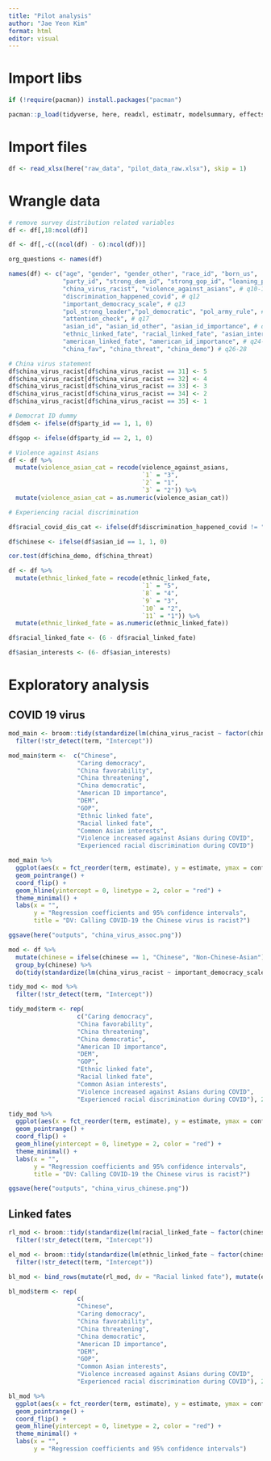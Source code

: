 ```yaml
---
title: "Pilot analysis"
author: "Jae Yeon Kim"
format: html
editor: visual
---
```


# Import libs

```r

if (!require(pacman)) install.packages("pacman")

pacman::p_load(tidyverse, here, readxl, estimatr, modelsummary, effectsize, broom)
```

# Import files

```r
df <- read_xlsx(here("raw_data", "pilot_data_raw.xlsx"), skip = 1)
```

# Wrangle data

```r
# remove survey distribution related variables
df <- df[,18:ncol(df)]

df <- df[,-c((ncol(df) - 6):ncol(df))]
```

```r
org_questions <- names(df)
```

```r
names(df) <- c("age", "gender", "gender_other", "race_id", "born_us",
               "party_id", "strong_dem_id", "strong_gop_id", "leaning_party_id", # q1-9
               "china_virus_racist", "violence_against_asians", # q10-11
               "discrimination_happened_covid", # q12 
               "important_democracy_scale", # q13  
               "pol_strong_leader","pol_democratic", "pol_army_rule", # q14-16 
               "attention_check", # q17 
               "asian_id", "asian_id_other", "asian_id_importance", # q18-20
               "ethnic_linked_fate", "racial_linked_fate", "asian_interests", # q21-23 
               "american_linked_fate", "american_id_importance", # q24-25
               "china_fav", "china_threat", "china_demo") # q26-28
```

```r
# China virus statement 
df$china_virus_racist[df$china_virus_racist == 31] <- 5
df$china_virus_racist[df$china_virus_racist == 32] <- 4
df$china_virus_racist[df$china_virus_racist == 33] <- 3
df$china_virus_racist[df$china_virus_racist == 34] <- 2
df$china_virus_racist[df$china_virus_racist == 35] <- 1
```

```r
# Democrat ID dummy 
df$dem <- ifelse(df$party_id == 1, 1, 0)

df$gop <- ifelse(df$party_id == 2, 1, 0)
```

```r
# Violence against Asians 
df <- df %>%
  mutate(violence_asian_cat = recode(violence_against_asians,
                                     `1` = "3", 
                                     `2` = "1", 
                                     `3` = "2")) %>%
  mutate(violence_asian_cat = as.numeric(violence_asian_cat)) 

# Experiencing racial discrimination

df$racial_covid_dis_cat <- ifelse(df$discrimination_happened_covid != "11", 1, 0)
```

```r
df$chinese <- ifelse(df$asian_id == 1, 1, 0)

cor.test(df$china_demo, df$china_threat)
```

```r
df <- df %>%
  mutate(ethnic_linked_fate = recode(ethnic_linked_fate,
                                     `1` = "5",
                                     `8` = "4",
                                     `9` = "3",
                                     `10` = "2",
                                     `11` = "1")) %>%
  mutate(ethnic_linked_fate = as.numeric(ethnic_linked_fate))

df$racial_linked_fate <- (6 - df$racial_linked_fate)

df$asian_interests <- (6- df$asian_interests)
```

# Exploratory analysis

## COVID 19 virus 

```r
mod_main <- broom::tidy(standardize(lm(china_virus_racist ~ factor(chinese) + important_democracy_scale + china_fav + china_threat + china_demo + american_id_importance + factor(dem) + factor(gop) + ethnic_linked_fate + racial_linked_fate + asian_interests + violence_asian_cat + factor(racial_covid_dis_cat), data = df)), conf.int = T) %>%
  filter(!str_detect(term, "Intercept"))

mod_main$term <-  c("Chinese",
                   "Caring democracy", 
                   "China favorability", 
                   "China threatening",
                   "China democratic",
                   "American ID importance",
                   "DEM",
                   "GOP",
                   "Ethnic linked fate",
                   "Racial linked fate",
                   "Common Asian interests",
                   "Violence increased against Asians during COVID",
                   "Experienced racial discrimination during COVID")

mod_main %>%
  ggplot(aes(x = fct_reorder(term, estimate), y = estimate, ymax = conf.high, ymin = conf.low)) +
  geom_pointrange() +
  coord_flip() +
  geom_hline(yintercept = 0, linetype = 2, color = "red") +
  theme_minimal() +
  labs(x = "", 
       y = "Regression coefficients and 95% confidence intervals",
       title = "DV: Calling COVID-19 the Chinese virus is racist?") 

ggsave(here("outputs", "china_virus_assoc.png"))
```

```r
mod <- df %>%
  mutate(chinese = ifelse(chinese == 1, "Chinese", "Non-Chinese-Asian")) %>%
  group_by(chinese) %>%
  do(tidy(standardize(lm(china_virus_racist ~ important_democracy_scale + china_fav + china_threat + china_demo + american_id_importance + factor(dem) + factor(gop) + ethnic_linked_fate + racial_linked_fate + asian_interests + violence_asian_cat + factor(racial_covid_dis_cat), data = .)), conf.int = T))

tidy_mod <- mod %>%
  filter(!str_detect(term, "Intercept"))

tidy_mod$term <- rep(
                   c("Caring democracy", 
                   "China favorability", 
                   "China threatening",
                   "China democratic",
                   "American ID importance",
                   "DEM",
                   "GOP",
                   "Ethnic linked fate",
                   "Racial linked fate",
                   "Common Asian interests",
                   "Violence increased against Asians during COVID",
                   "Experienced racial discrimination during COVID"), 2)
```

```r
tidy_mod %>%
  ggplot(aes(x = fct_reorder(term, estimate), y = estimate, ymax = conf.high, ymin = conf.low, col = chinese)) +
  geom_pointrange() +
  coord_flip() +
  geom_hline(yintercept = 0, linetype = 2, color = "red") +
  theme_minimal() +
  labs(x = "", 
       y = "Regression coefficients and 95% confidence intervals",
       title = "DV: Calling COVID-19 the Chinese virus is racist?") 

ggsave(here("outputs", "china_virus_chinese.png"))
```

## Linked fates 

```r
rl_mod <- broom::tidy(standardize(lm(racial_linked_fate ~ factor(chinese) + important_democracy_scale + china_fav + china_threat + china_demo + american_id_importance + factor(dem) + factor(gop) + asian_interests + violence_asian_cat + factor(racial_covid_dis_cat), data = df)), conf.int = T) %>%
  filter(!str_detect(term, "Intercept"))

el_mod <- broom::tidy(standardize(lm(ethnic_linked_fate ~ factor(chinese) + important_democracy_scale + china_fav + china_threat + china_demo + american_id_importance + factor(dem) + factor(gop) + asian_interests + violence_asian_cat + factor(racial_covid_dis_cat), data = df)), conf.int = T) %>%
  filter(!str_detect(term, "Intercept"))

bl_mod <- bind_rows(mutate(rl_mod, dv = "Racial linked fate"), mutate(el_mod, dv = "Ethnic linked fate")) 

bl_mod$term <- rep(
                   c(
                   "Chinese",
                   "Caring democracy", 
                   "China favorability", 
                   "China threatening",
                   "China democratic",
                   "American ID importance",
                   "DEM",
                   "GOP",
                   "Common Asian interests",
                   "Violence increased against Asians during COVID",
                   "Experienced racial discrimination during COVID"), 2)

```

```r
bl_mod %>%
  ggplot(aes(x = fct_reorder(term, estimate), y = estimate, ymax = conf.high, ymin = conf.low, col = dv)) +
  geom_pointrange() +
  coord_flip() +
  geom_hline(yintercept = 0, linetype = 2, color = "red") +
  theme_minimal() +
  labs(x = "", 
       y = "Regression coefficients and 95% confidence intervals") 
```

